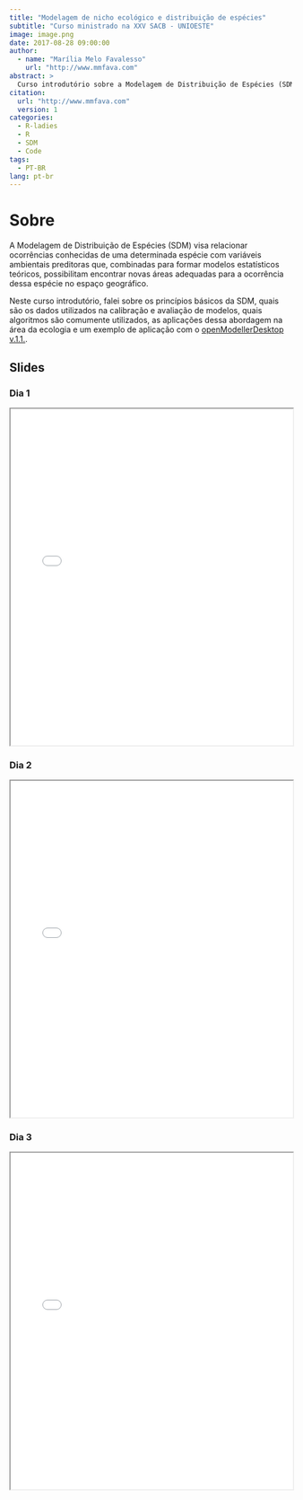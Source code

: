 ```yaml
---
title: "Modelagem de nicho ecológico e distribuição de espécies"
subtitle: "Curso ministrado na XXV SACB - UNIOESTE"
image: image.png
date: 2017-08-28 09:00:00
author:
  - name: "Marília Melo Favalesso"
    url: "http://www.mmfava.com"
abstract: >
  Curso introdutório sobre a Modelagem de Distribuição de Espécies (SDM), abordando princípios básicos, dados utilizados, algoritmos comuns, aplicações na ecologia e um exemplo prático com o [openModellerDesktop](https://openmodeller.sourceforge.net/).
citation: 
  url: "http://www.mmfava.com"
  version: 1
categories:
  - R-ladies
  - R
  - SDM
  - Code
tags: 
  - PT-BR
lang: pt-br
---
```


# Sobre

A Modelagem de Distribuição de Espécies (SDM) visa relacionar ocorrências conhecidas de uma determinada espécie com variáveis ambientais preditoras que, combinadas para formar modelos estatísticos teóricos, possibilitam encontrar novas áreas adequadas para a ocorrência dessa espécie no espaço geográfico.

Neste curso introdutório, falei sobre os princípios básicos da SDM, quais são os dados utilizados na calibração e avaliação de modelos, quais algoritmos são comumente utilizados, as aplicações dessa abordagem na área da ecologia e um exemplo de aplicação com o [openModellerDesktop v.1.1.](https://openmodeller.sourceforge.net/). 

## Slides

### Dia 1
<iframe src="1_MNE.pdf" width="100%" height="600px"></iframe>


### Dia 2
<iframe src="2_MNE.pdf" width="100%" height="600px"></iframe>

### Dia 3
<iframe src="3_MNE.pdf" width="100%" height="600px"></iframe>


